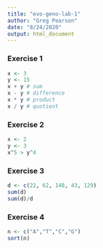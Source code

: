 ```yaml
---
title: "evo-geno-lab-1"
author: "Greg Pearson"
date: "8/24/2020"
output: html_document
---
```


### Exercise 1

```r

x <- 3
y <- 15
x + y # sum
x - y # difference
x * y # product
x / y # quotient

```


### Exercise 2

```r
x <- 2
y <- 3
x^5 > y^4

```


### Exercise 3

```r
d <- c(22, 62, 148, 43, 129)
sum(d)
sum(d)/d

```


### Exercise 4

```r
n <- c("A","T","C","G")
sort(n)

```



